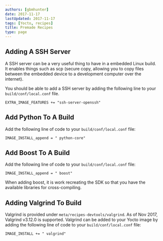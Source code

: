 ```yaml
---
authors: [gbmhunter]
date: 2017-11-17
lastUpdated: 2017-11-17
tags: [Yocto, recipes]
title: Premade Recipes
type: page
---
```


## Adding A SSH Server

A SSH server can be a very useful thing to have in a embedded Linux build. It enables things such as scp (secure copy, allowing you to copy files between the embedded device to a development computer over the internet).

You should be able to add a SSH server by adding the following line to your `build/conf/local.conf` file.

```text
EXTRA_IMAGE_FEATURES += "ssh-server-openssh"
```

## Add Python To A Build

Add the following line of code to your `build/conf/local.conf` file:

```text 
IMAGE_INSTALL_append = " python-core"
```

## Add Boost To A Build

Add the following line of code to your `build/conf/local.conf` file:

```text
IMAGE_INSTALL_append = " boost"
```

When adding boost, it is work recreating the SDK so that you have the available libraries for cross-compiling.

## Adding Valgrind To Build

Valgrind is provided under `meta/recipes-devtools/valgrind`. As of Nov 2017, Valgrind v3.12.0 is supported. Valgrind can be added to your Yocto image by adding the following line of code to your `build/conf/local.conf` file:

```text
IMAGE_INSTALL += " valgrind"
```
